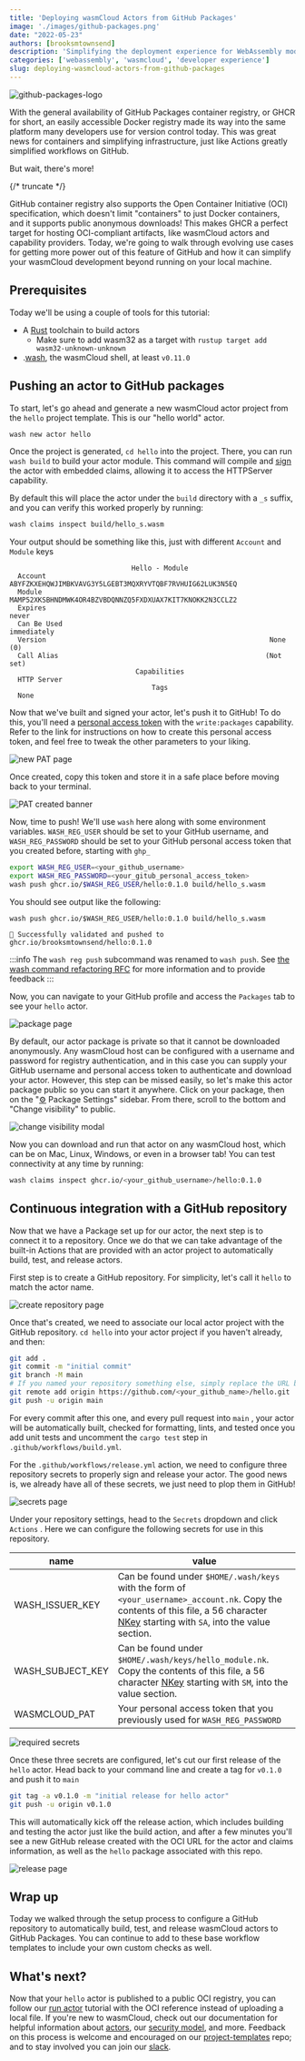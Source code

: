 ```yaml
---
title: 'Deploying wasmCloud Actors from GitHub Packages'
image: './images/github-packages.png'
date: "2022-05-23"
authors: [brooksmtownsend]
description: 'Simplifying the deployment experience for WebAssembly modules.'
categories: ['webassembly', 'wasmcloud', 'developer experience']
slug: deploying-wasmcloud-actors-from-github-packages
---
```


![github-packages-logo](./images/github-packages.png)

With the general availability of GitHub Packages container registry, or GHCR for short, an easily accessible Docker registry made its way into the same platform many developers use for version control today. This was great news for containers and simplifying infrastructure, just like Actions greatly simplified workflows on GitHub.

But wait, there's more!

{/* truncate */}

GitHub container registry also supports the Open Container Initiative (OCI) specification, which doesn't limit "containers" to just Docker containers, and it supports public anonymous downloads! This makes GHCR a perfect target for hosting OCI-compliant artifacts, like wasmCloud actors and capability providers. Today, we're going to walk through evolving use cases for getting more power out of this feature of GitHub and how it can simplify your wasmCloud development beyond running on your local machine.

## Prerequisites

Today we'll be using a couple of tools for this tutorial:

- A <u>[Rust](https://www.rust-lang.org/tools/install)</u> toolchain to build actors
  - Make sure to add wasm32 as a target with `rustup target add wasm32-unknown-unknown`
- .<u>[wash](https://wasmcloud.dev/overview/installation/#install-wash)</u>, the wasmCloud shell, at least `v0.11.0`

## Pushing an actor to GitHub packages

To start, let's go ahead and generate a new wasmCloud actor project from the `hello` project template. This is our "hello world" actor.

```bash
wash new actor hello
```

Once the project is generated, `cd hello` into the project. There, you can run `wash build` to build
your actor module. This command will compile and
<u>[sign](https://wasmcloud.dev/app-dev/std-caps/#sign-the-actor)</u> the actor with embedded
claims, allowing it to access the HTTPServer capability.

By default this will place the actor under the `build` directory with a `_s` suffix, and you can
verify this worked properly by running:

```bash
wash claims inspect build/hello_s.wasm
```

Your output should be something like this, just with different `Account` and `Module` keys

```
                              Hello - Module
  Account       ABYFZKXEHQWJIMBKVAVG3Y5LGEBT3MQXRYVTQBF7RVHUIG62LUK3N5EQ
  Module        MAMP52XKSBHNDMWK4OR4BZVBDQNNZQ5FXDXUAX7KIT7KNOKK2N3CCLZ2
  Expires                                                          never
  Can Be Used                                                immediately
  Version                                                       None (0)
  Call Alias                                                   (Not set)
                               Capabilities
  HTTP Server
                                   Tags
  None
```

Now that we've built and signed your actor, let's push it to GitHub! To do this, you'll need a <u>[personal access token](https://docs.github.com/en/authentication/keeping-your-account-and-data-secure/creating-a-personal-access-token)</u> with the `write:packages` capability. Refer to the link for instructions on how to create this personal access token, and feel free to tweak the other parameters to your liking.

![new PAT page](./images/new-pat.png)

Once created, copy this token and store it in a safe place before moving back to your terminal.

![PAT created banner](./images/pat-created.png)

Now, time to push! We'll use `wash` here along with some environment variables. `WASH_REG_USER` should be set to your GitHub username, and `WASH_REG_PASSWORD` should be set to your GitHub personal access token that you created before, starting with `ghp_`

```bash
export WASH_REG_USER=<your_github_username>
export WASH_REG_PASSWORD=<your_gitub_personal_access_token>
wash push ghcr.io/$WASH_REG_USER/hello:0.1.0 build/hello_s.wasm
```

You should see output like the following:

```
wash push ghcr.io/$WASH_REG_USER/hello:0.1.0 build/hello_s.wasm

🚿 Successfully validated and pushed to ghcr.io/brooksmtownsend/hello:0.1.0
```

:::info
The `wash reg push` subcommand was renamed to `wash push`.
See [the wash command refactoring RFC](https://github.com/wasmCloud/wash/issues/538) for more information and to provide feedback
:::

Now, you can navigate to your GitHub profile and access the `Packages` tab to see your `hello` actor.

![package page](./images/package.png)

By default, our actor package is private so that it cannot be downloaded anonymously. Any wasmCloud host can be configured with a username and password for registry authentication, and in this case you can supply your GitHub username and personal access token to authenticate and download your actor. However, this step can be missed easily, so let's make this actor package public so you can start it anywhere. Click on your package, then on the "[⚙️](https://emojipedia.org/gear/) Package Settings" sidebar. From there, scroll to the bottom and "Change visibility" to public.

![change visibility modal](./images/change-visibility.png)

Now you can download and run that actor on any wasmCloud host, which can be on Mac, Linux, Windows, or even in a browser tab! You can test connectivity at any time by running:

```bash
wash claims inspect ghcr.io/<your_github_username>/hello:0.1.0
```

## Continuous integration with a GitHub repository

Now that we have a Package set up for our actor, the next step is to connect it to a repository. Once we do that we can take advantage of the built-in Actions that are provided with an actor project to automatically build, test, and release actors.

First step is to create a GitHub repository. For simplicity, let's call it `hello` to match the actor name.

![create repository page](./images/create-repo.png)

Once that's created, we need to associate our local actor project with the GitHub repository. `cd hello` into your actor project if you haven't already, and then:

```bash
git add .
git commit -m "initial commit"
git branch -M main
# If you named your repository something else, simply replace the URL below
git remote add origin https://github.com/<your_github_name>/hello.git
git push -u origin main
```

For every commit after this one, and every pull request into `main` , your actor will be automatically built, checked for formatting, lints, and tested once you add unit tests and uncomment the `cargo test` step in `.github/workflows/build.yml`.

For the `.github/workflows/release.yml` action, we need to configure three repository secrets to properly sign and release your actor. The good news is, we already have all of these secrets, we just need to plop them in GitHub!

![secrets page](./images/repo-secrets.png)

Under your repository settings, head to the `Secrets` dropdown and click `Actions` . Here we can configure the following secrets for use in this repository.

| **name**         | **value**                                                                                                                                                                                                                                                                                   |
| ---------------- | ------------------------------------------------------------------------------------------------------------------------------------------------------------------------------------------------------------------------------------------------------------------------------------------- |
| WASH_ISSUER_KEY  | Can be found under `$HOME/.wash/keys` with the form of `<your_username>_account.nk`. Copy the contents of this file, a 56 character <u>[NKey](https://docs.nats.io/running-a-nats-service/configuration/securing_nats/auth_intro/nkey_auth)</u> starting with `SA`, into the value section. |
| WASH_SUBJECT_KEY | Can be found under `$HOME/.wash/keys/hello_module.nk`. Copy the contents of this file, a 56 character <u>[NKey](https://docs.nats.io/running-a-nats-service/configuration/securing_nats/auth_intro/nkey_auth)</u> starting with `SM`, into the value section.                               |
| WASMCLOUD_PAT    | Your personal access token that you previously used for `WASH_REG_PASSWORD`                                                                                                                                                                                                                 |

![required secrets](./images/required-secrets.png)

Once these three secrets are configured, let's cut our first release of the `hello` actor. Head back to your command line and create a tag for `v0.1.0` and push it to `main`

```bash
git tag -a v0.1.0 -m "initial release for hello actor"
git push -u origin v0.1.0
```

This will automatically kick off the release action, which includes building and testing the actor just like the build action, and after a few minutes you'll see a new GitHub release created with the OCI URL for the actor and claims information, as well as the `hello` package associated with this repo.

![release page](./images/release.png)

## Wrap up

Today we walked through the setup process to configure a GitHub repository to automatically build, test, and release wasmCloud actors to GitHub Packages. You can continue to add to these base workflow templates to include your own custom checks as well.

## What's next?

Now that your `hello` actor is published to a public OCI registry, you can follow our <u>[run actor](https://wasmcloud.dev/app-dev/create-actor/run/)</u> tutorial with the OCI reference instead of uploading a local file. If you're new to wasmCloud, check out our documentation for helpful information about <u>[actors](https://wasmcloud.dev/reference/host-runtime/actors/)</u>, our <u>[security model](https://wasmcloud.dev/reference/host-runtime/security/)</u>, and more. Feedback on this process is welcome and encouraged on our <u>[project-templates](https://github.com/wasmcloud/project-templates)</u> repo; and to stay involved you can join our <u>[slack](https://slack.wasmcloud.com/)</u>.
